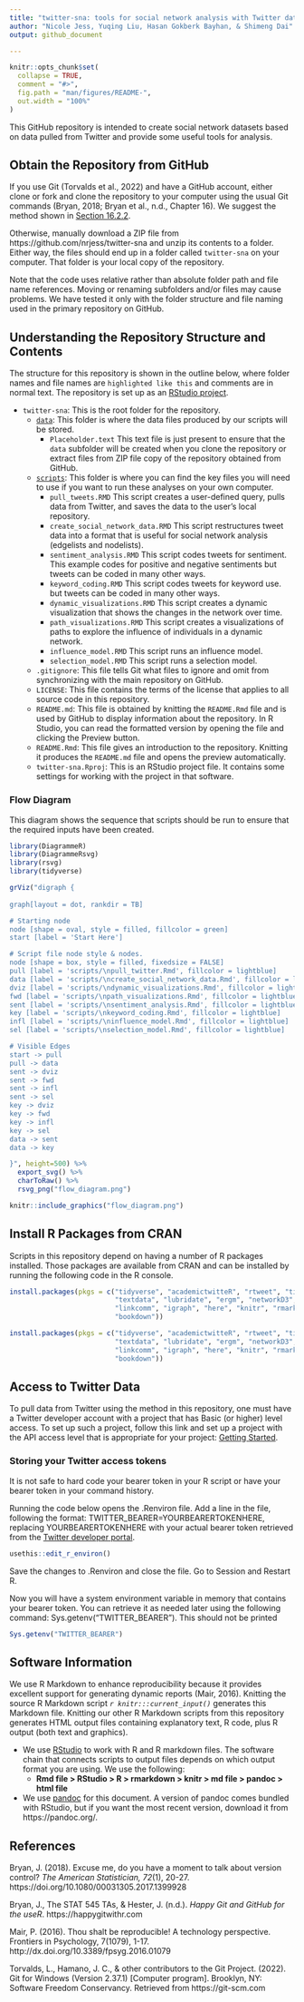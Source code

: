 ```yaml
---
title: "twitter-sna: tools for social network analysis with Twitter data"
author: "Nicole Jess, Yuqing Liu, Hasan Gokberk Bayhan, & Shimeng Dai"
output: github_document

---
```


<!-- README.md is generated from README.Rmd. Please edit that file -->

```r
knitr::opts_chunk$set(
  collapse = TRUE,
  comment = "#>",
  fig.path = "man/figures/README-",
  out.width = "100%"
)
```


This GitHub repository is intended to create social network datasets based on 
data pulled from Twitter and provide some useful tools for analysis.


## Obtain the Repository from GitHub
If you use Git (Torvalds et al., 2022) and have a GitHub account, either clone
or fork and clone the repository to your computer using the usual Git commands
(Bryan, 2018; Bryan et al., n.d., Chapter 16). We suggest the method shown in 
[Section 16.2.2](https://happygitwithr.com/existing-github-first.html#rstudio-ide-1).

Otherwise, manually download a ZIP file from https://github.com/nrjess/twitter-sna 
and unzip its contents to a folder. Either way, the files should end up in a folder 
called `twitter-sna` on your computer. That folder is your local copy of the repository.

Note that the code uses relative rather than absolute folder path and
file name references. Moving or renaming subfolders and/or files may cause
problems. We have tested it only with the folder structure and file naming used
in the primary repository on GitHub.


## Understanding the Repository Structure and Contents
The structure for this repository is shown in the outline below, where folder names 
and file names are `highlighted like this` and comments are in normal text.
The repository is set up as an 
[RStudio project](https://support.rstudio.com/hc/en-us/articles/200526207-Using-RStudio-Projects). 

* `twitter-sna`: This is the root folder for the repository.
    * [`data`](https://github.com/nrjess/twitter-sna/tree/main/data): This 
    folder is where the data files produced by our scripts will be stored.
        * `Placeholder.text` This text file is just present to ensure that the
              `data` subfolder will be created when you clone the repository 
              or extract files from ZIP file copy of the repository obtained 
              from GitHub.
    * [`scripts`](https://github.com/nrjess/twitter-sna/tree/main/scripts): This 
    folder is where you can find the key files you will need to use if you want 
    to run these analyses on your own computer.
        * `pull_tweets.RMD` This script creates a user-defined query, pulls 
        data from Twitter, and saves the data to the user's local repository.
        * `create_social_network_data.RMD` This script restructures tweet data 
        into a format that is useful for social network analysis (edgelists and 
        nodelists).
        * `sentiment_analysis.RMD` This script codes tweets for sentiment. This 
        example codes for positive and negative sentiments but tweets can be 
        coded in many other ways.
        * `keyword_coding.RMD` This script codes tweets for keyword use. 
        but tweets can be coded in many other ways.        
        * `dynamic_visualizations.RMD` This script creates a dynamic visualization 
        that shows the changes in the network over time.
        * `path_visualizations.RMD` This script creates a visualizations of paths 
        to explore the influence of individuals in a dynamic network.
        * `influence_model.RMD` This script runs an influence model.
        * `selection_model.RMD` This script runs a selection model.
    * `.gitignore`: This file tells Git what files to ignore and omit from 
      synchronizing with the main repository on GitHub. 
    * `LICENSE`: This file contains the terms of the license that applies to all 
      source code in this repository.
    * `README.md`: This file is obtained by knitting the `README.Rmd` file and 
      is used by GitHub to display information about the repository. In R Studio, 
      you can read the formatted version by opening the file and clicking the Preview 
      button.
    * `README.Rmd`: This file gives an introduction to the repository. Knitting it 
      produces the `README.md` file and opens the preview automatically. 
    * `twitter-sna.Rproj`: This is an RStudio project file. It contains some 
      settings for working with the project in that software. 

### Flow Diagram

This diagram shows the sequence that scripts should be run to ensure that the required inputs have been created.

```r
library(DiagrammeR)
library(DiagrammeRsvg)
library(rsvg)
library(tidyverse)

grViz("digraph {
  
graph[layout = dot, rankdir = TB]

# Starting node
node [shape = oval, style = filled, fillcolor = green]
start [label = 'Start Here']

# Script file node style & nodes.
node [shape = box, style = filled, fixedsize = FALSE]
pull [label = 'scripts/\npull_twitter.Rmd', fillcolor = lightblue]
data [label = 'scripts/\ncreate_social_network_data.Rmd', fillcolor = lightblue]
dviz [label = 'scripts/\ndynamic_visualizations.Rmd', fillcolor = lightblue]
fwd [label = 'scripts/\npath_visualizations.Rmd', fillcolor = lightblue]
sent [label = 'scripts/\nsentiment_analysis.Rmd', fillcolor = lightblue]
key [label = 'scripts/\nkeyword_coding.Rmd', fillcolor = lightblue]
infl [label = 'scripts/\ninfluence_model.Rmd', fillcolor = lightblue]
sel [label = 'scripts/\nselection_model.Rmd', fillcolor = lightblue]

# Visible Edges
start -> pull
pull -> data
sent -> dviz
sent -> fwd
sent -> infl
sent -> sel
key -> dviz
key -> fwd
key -> infl
key -> sel
data -> sent
data -> key

}", height=500) %>% 
  export_svg() %>% 
  charToRaw() %>% 
  rsvg_png("flow_diagram.png")

```

```r
knitr::include_graphics("flow_diagram.png") 
```


## Install R Packages from CRAN
Scripts in this repository depend on having a number of R packages 
installed. Those packages are available from CRAN and can be installed by 
running the following code in the R console. 

```r 
install.packages(pkgs = c("tidyverse", "academictwitteR", "rtweet", "tidytags",
                          "textdata", "lubridate", "ergm", "networkD3", 
                          "linkcomm", "igraph", "here", "knitr", "rmarkdown", 
                          "bookdown"))
```

```r
install.packages(pkgs = c("tidyverse", "academictwitteR", "rtweet", "tidytags",
                          "textdata", "lubridate", "ergm", "networkD3", 
                          "linkcomm", "igraph", "here", "knitr", "rmarkdown", 
                          "bookdown"))
```



## Access to Twitter Data
To pull data from Twitter using the method in this repository, one must have a 
Twitter developer account with a project that has Basic (or higher) level access. 
To set up such a project, follow this link and set up a project with the API access
level that is appropriate for your project: [Getting Started](https://developer.twitter.com/en/docs/twitter-api/getting-started/about-twitter-api). 


### Storing your Twitter access tokens

It is not safe to hard code your bearer token in your R script or have your 
bearer token in your command history.

Running the code below opens the .Renviron file. Add a line in the file, following 
the format: TWITTER_BEARER=YOURBEARERTOKENHERE, replacing YOURBEARERTOKENHERE with your actual bearer token retrieved from the [Twitter developer portal](https://developer.twitter.com/en/portal/dashboard).


```r
usethis::edit_r_environ()
```

Save the changes to .Renviron and close the file. Go to Session and Restart R.

Now you will have a system environment variable in memory that contains your 
bearer token. You can retrieve it as needed later using the following command:
Sys.getenv("TWITTER_BEARER"). This should not be printed 

```r
Sys.getenv("TWITTER_BEARER")
```


## Software Information
We use R Markdown to enhance reproducibility because it provides excellent 
support for generating dynamic reports (Mair, 2016). Knitting the source R 
Markdown script *`r knitr:::current_input()`* generates this Markdown file.
Knitting our other R Markdown scripts from this repository generates HTML output 
files containing explanatory text, R code, plus R output (both text and 
graphics).

- We use [RStudio](www.rstudio.org) to work with R and R markdown files. The 
  software chain that connects scripts to output files depends on which output 
  format you are using. We use the following:
    - **Rmd file > RStudio > R > rmarkdown > knitr > md file > pandoc > html file**
- We use [pandoc](https://pandoc.org) for this document. A version of pandoc 
  comes bundled with RStudio, but if you want the most recent version, download 
  it from https://pandoc.org/. 


## References
Bryan, J. (2018). Excuse me, do you have a moment to talk about version control? 
*The American Statistician, 72*(1), 20-27. 
https://doi.org/10.1080/00031305.2017.1399928

Bryan, J., The STAT 545 TAs, & Hester, J. (n.d.). 
*Happy Git and GitHub for the useR*. https://happygitwithr.com

Mair, P. (2016). Thou shalt be reproducible! A technology perspective. Frontiers
in Psychology, 7(1079), 1-17. http://dx.doi.org/10.3389/fpsyg.2016.01079

Torvalds, L., Hamano, J. C., & other contributors to the Git Project. (2022). 
Git for Windows (Version 2.37.1) [Computer program]. Brooklyn, NY: Software 
Freedom Conservancy. Retrieved from https://git-scm.com

